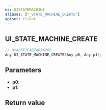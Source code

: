 ```yaml
---
ns: UISTATEMACHINE
aliases: ["_STATE_MACHINE_CREATE"]
apiset: client
---
```

## UI_STATE_MACHINE_CREATE

```c
// 0x4C6F2C4B7A03A266
Any UI_STATE_MACHINE_CREATE(Any p0, Any p1);
```


## Parameters
* **p0**:
* **p1**:

## Return value